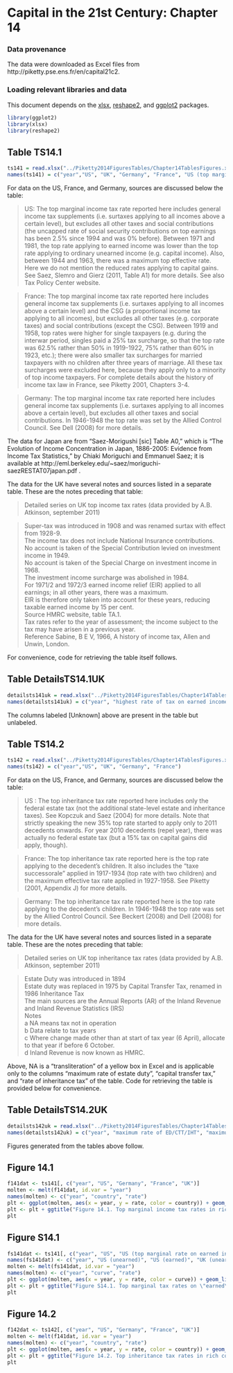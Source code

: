 Capital in the 21st Century: Chapter 14
========================================================

### Data provenance

The data were downloaded as Excel files from http://piketty.pse.ens.fr/en/capital21c2. 

### Loading relevant libraries and data

This document depends on the [xlsx](http://cran.r-project.org/web/packages/xlsx/index.html), [reshape2](http://cran.r-project.org/web/packages/reshape2/index.html), and [ggplot2](http://cran.r-project.org/web/packages/ggplot2/index.html) packages.

```r
library(ggplot2)
library(xlsx)
library(reshape2)
```

## Table TS14.1

```r
ts141 = read.xlsx("../Piketty2014FiguresTables/Chapter14TablesFigures.xlsx", sheetName="TS14.1", rowIndex=5:118, colIndex=c(1:5, 7:16), header=FALSE)
names(ts141) = c("year","US", "UK", "Germany", "France", "US (top marginal rate on earned income)", "US (top effective rate)", "UK (top marginal rate on earned income)", "France (income tax)", "France (CSG)", "Japan (Saez-Morigushi [sic] Table A0)")
```

For data on the US, France, and Germany, sources are discussed below the table:

> US: The top marginal income tax rate reported here includes general income tax supplements (i.e. surtaxes applying to all incomes above a certain level), but excludes all other taxes and social contributions (the uncapped rate of social security contributions on top earnings has been 2.5% since 1994 and was 0% before). Between 1971 and 1981, the top rate applying to earned income was lower than the top rate applying to ordinary unearned income (e.g. capital income). Also, between 1944 and 1963, there was a maximum top effective rate. Here we do not mention the reduced rates applying to capital gains. See Saez, Slemro and Gierz (2011, Table A1) for more details. See also Tax Policy Center website.

> France: The top marginal income tax rate reported here includes general income tax supplements (i.e. surtaxes applying to all incomes above a certain level) and the CSG (a proportional income tax applying to all incomes), but excludes all other taxes (e.g. corporate taxes) and social contributions (except the CSG). Between 1919 and 1958, top rates were higher for single taxpayers (e.g. during the interwar period, singles paid a 25% tax surcharge, so that the top rate was 62.5% rather than 50% in 1919-1922, 75% rather than 60% in 1923, etc.); there were also smaller tax surcharges for married taxpayers with no children after three years of marriage. All these tax surcharges were excluded here, because they apply only to a minority of top income taxpayers. For complete details about the history of income tax law in France, see Piketty 2001, Chapters 3-4.

> Germany: The top marginal income tax rate reported here includes general income tax supplements (i.e. surtaxes applying to all incomes above a certain level), but excludes all other taxes and social contributions. In 1946-1948 the top rate was set by the Allied Control Council. See Dell (2008) for more details.

The data for Japan are from "Saez-Morigushi [sic] Table A0," which is "The Evolution of Income Concentration in Japan, 1886-2005: 
Evidence from Income Tax Statistics," by Chiaki Moriguchi and Emmanuel Saez; it is available at http://eml.berkeley.edu/~saez/moriguchi-saezRESTAT07japan.pdf .

The data for the UK have several notes and sources listed in a separate table. These are the notes preceding that table:

> Detailed series on UK top income tax rates (data provided by A.B. Atkinson, september 2011)  			
				
> Super-tax was introduced in 1908 and was renamed surtax with effect from 1928-9.				
> The income tax does not include National Insurance contributions.				
> No account is taken of the Special Contribution levied on investment income in 1949.				
> No account is taken of the Special Charge on investment income in 1968.				
> The investment income surcharge was abolished in 1984.				
> For 1971/2 and 1972/3 earned income relief (EIR) applied to all earnings; in all other years, there was a maximum.				
> EIR is therefore only taken into account for these years, reducing taxable earned income by 15 per cent.				
> Source HMRC website, table TA.1.				
> Tax rates refer to the year of assessment; the income subject to the tax may have arisen in a previous year.				
> Reference	Sabine, B E V, 1966, A history of income tax, Allen and Unwin, London.			

For convenience, code for retrieving the table itself follows.

## Table DetailsTS14.1UK
```r
detailsts141uk = read.xlsx("../Piketty2014FiguresTables/Chapter14TablesFigures.xlsx", sheetName="DetailsTS14.1UK", rowIndex=15:117, colIndex=c(1:12), header=FALSE)
names(detailsts141uk) = c("year", "highest rate of tax on earned income", "highest rate of  tax on capital income", "highest rate of income tax", "source", "highest rate of surtax", "source", "investment income surcharge", "source", "notes", "[Unknown]", "[Unknown]")
```

The columns labeled [Unknown] above are present in the table but unlabeled.

## Table TS14.2

```r
ts142 = read.xlsx("../Piketty2014FiguresTables/Chapter14TablesFigures.xlsx", sheetName="TS14.2", rowIndex=5:118, colIndex=c(1:5), header=FALSE)
names(ts142) = c("year","US", "UK", "Germany", "France")
```

For data on the US, France, and Germany, sources are discussed below the table:

> US : The top inheritance tax rate reported here includes only the federal estate tax (not the additional state-level estate and inheritance taxes). See Kopczuk and Saez (2004) for more details. Note that strictly speaking the new 35% top rate started to apply only to 2011 decedents onwards. For year 2010 decedents (repel year), there was actually no federal estate tax (but a 15% tax on capital gains did apply, though).

> France: The top inheritance tax rate reported here is the top rate applying to the decedent's children. It also includes the "taxe successorale" applied in 1917-1934 (top rate with two children) and the maximum effective tax rate applied in 1927-1958. See Piketty (2001, Appendix J) for more details.

> Germany: The top inheritance tax rate reported here is the top rate applying to the decedent's children. In 1946-1948 the top rate was set by the Allied Control Council. See Beckert (2008) and Dell (2008) for more details.

The data for the UK have several notes and sources listed in a separate table. These are the notes preceding that table:

> Detailed series on UK top inheritance tax rates (data provided by A.B. Atkinson, september 2011)  				
					
> Estate Duty was introduced in 1894 					
> Estate duty was replaced in 1975 by Capital Transfer Tax, renamed in 1986 Inheritance Tax					
> The main sources are the Annual Reports (AR) of the Inland Revenue and Inland Revenue Statistics (IRS)					
> Notes					
> a	NA means tax not in operation			
> b	Data relate to tax years				
> c	Where change made other than at start of tax year (6 April), allocate to that year if before 6 October.				
> d	Inland Revenue is now known as HMRC.

Above, NA is a "transliteration" of a yellow box in Excel and is applicable only to the columns "maximum rate of estate duty", "capital transfer tax," and "rate of inheritance tax" of the table. Code for retrieving the table is provided below for convenience.

## Table DetailsTS14.2UK
```r
detailsts142uk = read.xlsx("../Piketty2014FiguresTables/Chapter14TablesFigures.xlsx", sheetName="DetailsTS14.2UK", rowIndex=14:131, colIndex=c(1:7), header=FALSE)
names(detailsts142uk) = c("year", "maximum rate of ED/CTT/IHT", "maximum rate of estate duty", "capital transfer tax", "rate of inheritance tax",  "source", "notes")
```

Figures generated from the tables above follow.

## Figure 14.1

```r
f141dat <- ts141[, c("year", "US", "Germany", "France", "UK")]
molten <- melt(f141dat, id.var = "year")
names(molten) <- c("year", "country", "rate")
plt <- ggplot(molten, aes(x = year, y = rate, color = country)) + geom_line()
plt <- plt + ggtitle("Figure 14.1. Top marginal income tax rates in rich countries, 1900-2013")
plt
```

## Figure S14.1

```r
fs141dat <- ts141[, c("year", "US", "US (top marginal rate on earned income)", "UK", "UK (top marginal rate on earned income)")]
names(fs141dat) <- c("year", "US (unearned)", "US (earned)", "UK (unearned)", "UK (earned)")
molten <- melt(fs141dat, id.var = "year")
names(molten) <- c("year", "curve", "rate")
plt <- ggplot(molten, aes(x = year, y = rate, color = curve)) + geom_line()
plt <- plt + ggtitle("Figure S14.1. Top marginal tax rates on \"earned\" and \"unearned\" income, 1900-2013")
plt
```

## Figure 14.2

```r
f142dat <- ts142[, c("year", "US", "Germany", "France", "UK")]
molten <- melt(f141dat, id.var = "year")
names(molten) <- c("year", "country", "rate")
plt <- ggplot(molten, aes(x = year, y = rate, color = country)) + geom_line()
plt <- plt + ggtitle("Figure 14.2. Top inheritance tax rates in rich countries, 1900-2013")
plt
```

